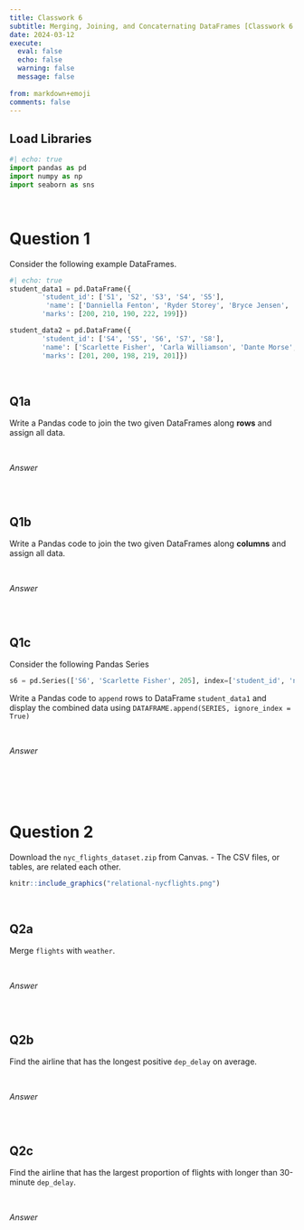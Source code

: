 ```yaml
---
title: Classwork 6
subtitle: Merging, Joining, and Concaternating DataFrames [Classwork 6 may be subject to change during the Module.]
date: 2024-03-12
execute: 
  eval: false
  echo: false
  warning: false
  message: false
  
from: markdown+emoji
comments: false
---
```


## Load Libraries

```python
#| echo: true
import pandas as pd
import numpy as np
import seaborn as sns
```

<br>

# Question 1


Consider the following example DataFrames.
```python
#| echo: true
student_data1 = pd.DataFrame({
        'student_id': ['S1', 'S2', 'S3', 'S4', 'S5'],
         'name': ['Danniella Fenton', 'Ryder Storey', 'Bryce Jensen', 'Ed Bernal', 'Kwame Morin'], 
        'marks': [200, 210, 190, 222, 199]})

student_data2 = pd.DataFrame({
        'student_id': ['S4', 'S5', 'S6', 'S7', 'S8'],
        'name': ['Scarlette Fisher', 'Carla Williamson', 'Dante Morse', 'Kaiser William', 'Madeeha Preston'], 
        'marks': [201, 200, 198, 219, 201]})
```

<br>

## Q1a
Write a Pandas code to join the two given DataFrames along **rows** and assign all data.


<br>

*Answer*
```python

```


<br>


## Q1b
Write a Pandas code to join the two given DataFrames along **columns** and assign all data.



<br>

*Answer*
```python

```


<br>

## Q1c
Consider the following Pandas Series
```python
s6 = pd.Series(['S6', 'Scarlette Fisher', 205], index=['student_id', 'name', 'marks'])

```


Write a Pandas code to `append` rows to DataFrame `student_data1` and display the combined data using
`DATAFRAME.append(SERIES, ignore_index = True)`


<br>

*Answer*
```python

```





<br><br><br>

# Question 2

Download the `nyc_flights_dataset.zip` from Canvas.
- The CSV files, or tables, are related each other.

```r
knitr::include_graphics("relational-nycflights.png")
```

<br>

## Q2a

Merge `flights` with `weather`.


<br>

*Answer*
```python

```

<br>

## Q2b

Find the airline that has the longest positive `dep_delay` on average.


<br>

*Answer*
```python

```


<br>

## Q2c

Find the airline that has the largest proportion of flights with longer than 30-minute `dep_delay`.


<br>

*Answer*
```python

```

